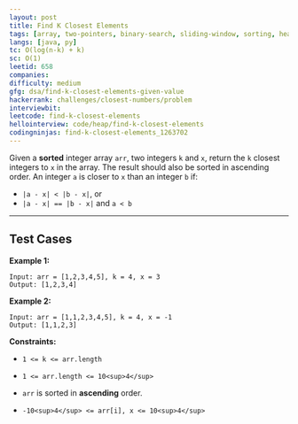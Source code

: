 ```yaml
---
layout: post
title: Find K Closest Elements
tags: [array, two-pointers, binary-search, sliding-window, sorting, heap-priority-queue]
langs: [java, py]
tc: O(log(n-k) + k)
sc: O(1)
leetid: 658
companies: 
difficulty: medium
gfg: dsa/find-k-closest-elements-given-value
hackerrank: challenges/closest-numbers/problem
interviewbit: 
leetcode: find-k-closest-elements
hellointerview: code/heap/find-k-closest-elements
codingninjas: find-k-closest-elements_1263702
---
```

Given a **sorted** integer array `arr`, two integers `k` and `x`, return the `k` closest integers to `x` in the array. The result should also be sorted in ascending order.
An integer `a` is closer to `x` than an integer `b` if:
	
* `|a - x| < |b - x|`, or
* `|a - x| == |b - x|` and `a < b`

---
## Test Cases

**Example 1:**
```
Input: arr = [1,2,3,4,5], k = 4, x = 3
Output: [1,2,3,4]
```

**Example 2:**
```
Input: arr = [1,1,2,3,4,5], k = 4, x = -1
Output: [1,1,2,3]
```
 
**Constraints:**
	
* `1 <= k <= arr.length`
	
* `1 <= arr.length <= 10<sup>4</sup>`
	
* `arr` is sorted in **ascending** order.
	
* `-10<sup>4</sup> <= arr[i], x <= 10<sup>4</sup>`

        